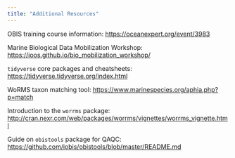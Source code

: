 ```yaml
---
title: "Additional Resources"
---
```


OBIS training course information: <https://oceanexpert.org/event/3983>

Marine Biological Data Mobilization Workshop: <https://ioos.github.io/bio_mobilization_workshop/>

`tidyverse` core packages and cheatsheets: <https://tidyverse.tidyverse.org/index.html>

WoRMS taxon matching tool: <https://www.marinespecies.org/aphia.php?p=match>

Introduction to the `worrms` package: <http://cran.nexr.com/web/packages/worrms/vignettes/worrms_vignette.html>

Guide on `obistools` package for QAQC: <https://github.com/iobis/obistools/blob/master/README.md>

